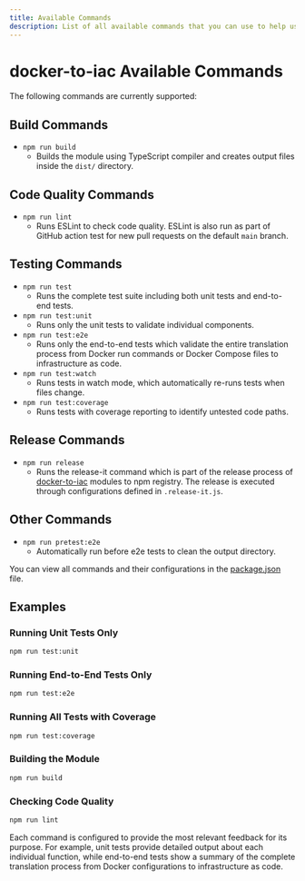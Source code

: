 ```yaml
---
title: Available Commands
description: List of all available commands that you can use to help us with development and testing
---
```


# docker-to-iac Available Commands

The following commands are currently supported:

## Build Commands

- `npm run build`
  - Builds the module using TypeScript compiler and creates output files inside the `dist/` directory.

## Code Quality Commands

- `npm run lint`
  - Runs ESLint to check code quality. ESLint is also run as part of GitHub action test for new pull requests on the default `main` branch.

## Testing Commands

- `npm run test`
  - Runs the complete test suite including both unit tests and end-to-end tests.
- `npm run test:unit`
  - Runs only the unit tests to validate individual components.
- `npm run test:e2e`
  - Runs only the end-to-end tests which validate the entire translation process from Docker run commands or Docker Compose files to infrastructure as code.
- `npm run test:watch`
  - Runs tests in watch mode, which automatically re-runs tests when files change.
- `npm run test:coverage`
  - Runs tests with coverage reporting to identify untested code paths.

## Release Commands

- `npm run release`
  - Runs the release-it command which is part of the release process of [docker-to-iac](https://www.npmjs.com/package/@deploystack/docker-to-iac) modules to npm registry. The release is executed through configurations defined in `.release-it.js`.

## Other Commands

- `npm run pretest:e2e`
  - Automatically run before e2e tests to clean the output directory.

You can view all commands and their configurations in the [package.json](https://github.com/deploystackio/docker-to-iac/blob/main/package.json) file.

## Examples

### Running Unit Tests Only

```bash
npm run test:unit
```

### Running End-to-End Tests Only

```bash
npm run test:e2e
```

### Running All Tests with Coverage

```bash
npm run test:coverage
```

### Building the Module

```bash
npm run build
```

### Checking Code Quality

```bash
npm run lint
```

Each command is configured to provide the most relevant feedback for its purpose. For example, unit tests provide detailed output about each individual function, while end-to-end tests show a summary of the complete translation process from Docker configurations to infrastructure as code.
